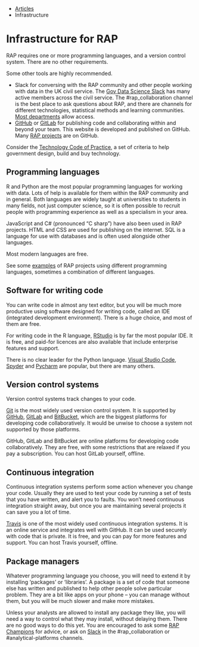 ::: {.breadcrumbs}
* [Articles](articles.html)
* Infrastructure
:::

# Infrastructure for RAP

RAP requires one or more programming languages, and a version control system.
There are no other requirements.

Some other tools are highly recommended.

* Slack for conversing with the RAP community and other people working with data
  in the UK civil service.  The [Gov Data Science
  Slack](https://govdatascience.slack.com/messages/C6H22U3H9/) has many active
  members across the civil service.  The #rap_collaboration channel is the best
  place to ask questions about RAP, and there are channels for different
  technologies, statistical methods and learning communities. [Most
  departments](https://docs.google.com/spreadsheets/d/1pi7PL3LXddjwx7INkd0Ldxq_sBFW5MBrPFZvW9Y4ajA/edit#gid=0) allow access.
* [GitHub](https://github.com/) or [GitLab](https://about.gitlab.com/) for
  publishing code and collaborating within and beyond your team.  This website
  is developed and published on GitHub.  Many [RAP
  projects](https://docs.google.com/spreadsheets/d/1pwbcXwuMT4zignv5hghDS-eMxTkogwpX8Bt3bCL7SSA/edit#gid=1796469886)
  are on GitHub.

Consider the [Technology Code of
Practice](https://www.gov.uk/government/publications/technology-code-of-practice/technology-code-of-practice#be-open-and-use-open-source),
a set of criteria to help government design, build and buy technology.

## Programming languages

R and Python are the most popular programming languages for working with data.
Lots of help is available for them within the RAP community and in general.
Both languages are widely taught at universities to students in many fields, not
just computer science, so it is often possible to recruit people with
programming experience as well as a specialism in your area.

JavaScript and C# (pronounced "C sharp") have also been used in RAP projects.
HTML and CSS are used for publishing on the internet.  SQL is a language for use
with databases and is often used alongside other languages.

Most modern languages are free.

See some
[examples](https://docs.google.com/spreadsheets/d/1pwbcXwuMT4zignv5hghDS-eMxTkogwpX8Bt3bCL7SSA/edit#gid=1796469886)
of RAP projects using different programming languages, sometimes a combination
of different languages.

## Software for writing code

You can write code in almost any text editor, but you will be much more
productive using software designed for writing code, called an IDE (integrated
development environment).  There is a huge choice, and most of them are free.

For writing code in the R language,
[RStudio](https://govdatascience.slack.com/messages/C6H22U3H9/) is by far the
most popular IDE.  It is free, and paid-for licences are also available that
include enterprise features and support.

There is no clear leader for the Python language.  [Visual Studio
Code](https://code.visualstudio.com/), [Spyder](https://www.spyder-ide.org/) and
[Pycharm](https://www.jetbrains.com/pycharm/) are popular, but there are many
others.

## Version control systems

Version control systems track changes to your code.

[Git](https://git-scm.com/) is the most widely used version control system.  It
is supported by [GitHub](https://github.com/),
[GitLab](https://about.gitlab.com/) and [BitBucket](https://bitbucket.org/),
which are the biggest platforms for developing code collaboratively.  It would
be unwise to choose a system not supported by those platforms.

GitHub, GitLab and BitBucket are online platforms for developing code
collaboratively.  They are free, with some restrictions that are relaxed if you
pay a subscription.  You can host GitLab yourself, offline.

## Continuous integration

Continuous integration systems perform some action whenever you change your
code.  Usually they are used to test your code by running a set of tests that
you have written, and alert you to faults.  You won't need continuous
integration straight away, but once you are maintaining several projects it can
save you a lot of time.

[Travis](https://travis-ci.org/) is one of the most widely used continuous
integration systems.  It is an online service and integrates well with GitHub.
It can be used securely with code that is private.  It is free, and you can pay
for more features and support.  You can host Travis yourself, offline.

## Package managers

Whatever programming language you choose, you will need to extend it by
installing 'packages' or 'libraries'.  A package is a set of code that someone
else has written and published to help other people solve particular problem.
They are a bit like apps on your phone -- you can manage without them, but you
will be much slower and make more mistakes.

Unless your analysts are allowed to install any package they like, you will need
a way to control what they may install, without delaying them.  There are no
good ways to do this yet.  You are encouraged to ask some [RAP
Champions](https://gss.civilservice.gov.uk/about-us/champion-networks/reproducible-analytical-pipeline-rap-champions/)
for advice, or ask on
[Slack](https://govdatascience.slack.com/messages/C6H22U3H9/) in the
#rap_collaboration or #analytical-platforms channels.
